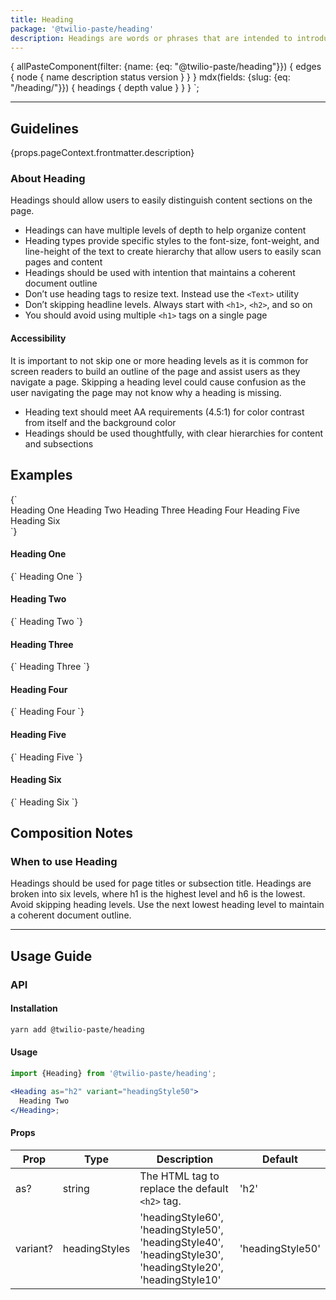 ```yaml
---
title: Heading
package: '@twilio-paste/heading'
description: Headings are words or phrases that are intended to introduce sections of content. Headings are often used for page titles, as well as subsections within the page.
---
```



  {
    allPasteComponent(filter: {name: {eq: "@twilio-paste/heading"}}) {
      edges {
        node {
          name
          description
          status
          version
        }
      }
    }
    mdx(fields: {slug: {eq: "/heading/"}}) {
      headings {
        depth
        value
      }
    }
  }
`;

<ComponentHeader
  name={props.pageContext.frontmatter.title}
  categoryRoute={SidebarCategoryRoutes.COMPONENTS}
  githubUrl="https://github.com/twilio-labs/paste/tree/master/packages/paste-core/components/heading"
  storybookUrl="https://twilio-labs.github.io/paste/?path=/story/components-heading--default"
  data={props.data.allPasteComponent.edges}
/>

---

<contentwrapper>

<TableOfContents headings={props.data.mdx.headings} />

<content>

## Guidelines

<Paragraph>{props.pageContext.frontmatter.description}</Paragraph>

### About Heading

<Paragraph>Headings should allow users to easily distinguish content sections on the page.</Paragraph>

- Headings can have multiple levels of depth to help organize content
- Heading types provide specific styles to the font-size, font-weight, and line-height of the text to create hierarchy that allow users to easily scan pages and content
- Headings should be used with intention that maintains a coherent document outline
- Don’t use heading tags to resize text. Instead use the `<Text>` utility
- Don’t skipping headline levels. Always start with `<h1>`, `<h2>`, and so on
- You should avoid using multiple `<h1>` tags on a single page

#### Accessibility

It is important to not skip one or more heading levels as it is common for screen readers to build an outline of the page and assist users as they navigate a page. Skipping a heading level could cause confusion as the user navigating the page may not know why a heading is missing.

- Heading text should meet AA requirements (4.5:1) for color contrast from itself and the background color
- Headings should be used thoughtfully, with clear hierarchies for content and subsections

<DoDont>
  <Do
    title="Do"
    body="Use a color for your headings that provides a 4.5:1 contrast ratio between itself and it's background."
  />
  <Dont title="Don't" body="Don't use colors for your headings that are difficult to see or read." />
</DoDont>

## Examples

<LivePreview scope={{Heading}} language="jsx">
  {`<div>
  <Heading as="h1" variant="headingStyle60">
    Heading One
  </Heading>

  <Heading as="h2" variant="headingStyle50">
    Heading Two
  </Heading>

  <Heading as="h3" variant="headingStyle40">
    Heading Three
  </Heading>

  <Heading as="h4" variant="headingStyle30">
    Heading Four
  </Heading>

  <Heading as="h5" variant="headingStyle20">
    Heading Five
  </Heading>

  <Heading as="h6" variant="headingStyle10">
    Heading Six
  </Heading>
</div>`}
</LivePreview>

#### Heading One

<LivePreview scope={{Heading}} language="jsx">
  {`<Heading as="h1" variant="headingStyle60">
  Heading One
</Heading>`}
</LivePreview>

#### Heading Two

<LivePreview scope={{Heading}} language="jsx">
  {`<Heading as="h2" variant="headingStyle50">
  Heading Two
</Heading>`}
</LivePreview>

#### Heading Three

<LivePreview scope={{Heading}} language="jsx">
  {`<Heading as="h3" variant="headingStyle40">
  Heading Three
</Heading>`}
</LivePreview>

#### Heading Four

<LivePreview scope={{Heading}} language="jsx">
  {`<Heading as="h4" variant="headingStyle30">
  Heading Four
</Heading>`}
</LivePreview>

#### Heading Five

<LivePreview scope={{Heading}} language="jsx">
  {`<Heading as="h5" variant="headingStyle20">
  Heading Five
</Heading>`}
</LivePreview>

#### Heading Six

<LivePreview scope={{Heading}} language="jsx">
  {`<Heading as="h6" variant="headingStyle10">
  Heading Six
</Heading>`}
</LivePreview>

## Composition Notes

### When to use Heading

Headings should be used for page titles or subsection title. Headings are broken into six levels, where h1 is the highest level and h6 is the lowest. Avoid skipping heading levels. Use the next lowest heading level to maintain a coherent document outline.

<DoDont>
  <Do
    title="Do"
    body="Use headings for titles to specific sections of content."
  />
  <Dont title="Don't" body="Don’t use headings for pure stylistic purposes." />
</DoDont>

<DoDont>
  <Do
    title="Do"
    body="Use headings in order, so your content reads like an outline."
  />
  <Dont title="Don't" body="Don’t use headings out of order." />
</DoDont>

***

## Usage Guide

### API

#### Installation

```bash
yarn add @twilio-paste/heading
```

#### Usage

```jsx
import {Heading} from '@twilio-paste/heading';

<Heading as="h2" variant="headingStyle50">
  Heading Two
</Heading>;
```

#### Props

| Prop           | Type                  | Description                                                                                                 | Default          |
| -------------- | --------------------- | ----------------------------------------------------------------------------------------------------------- | ---------------- |
| as?            | string                | The HTML tag to replace the default `<h2>` tag.                                                             | 'h2'             |
| variant?       | headingStyles         | 'headingStyle60', 'headingStyle50', 'headingStyle40', 'headingStyle30', 'headingStyle20', 'headingStyle10'  | 'headingStyle50' |

<Box marginTop="space90">
  <Changelog />
</Box>

</content>

</contentwrapper>
